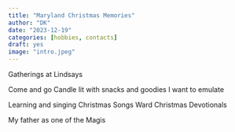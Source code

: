 ```yaml
---
title: "Maryland Christmas Memories"
author: "DK"
date: "2023-12-19"
categories: [hobbies, contacts]
draft: yes
image: "intro.jpeg"
---
```


Gatherings at Lindsays

Come and go 
Candle lit with snacks and goodies
I want to emulate


Learning and singing Christmas Songs
Ward Christmas Devotionals

My father as one of the Magis